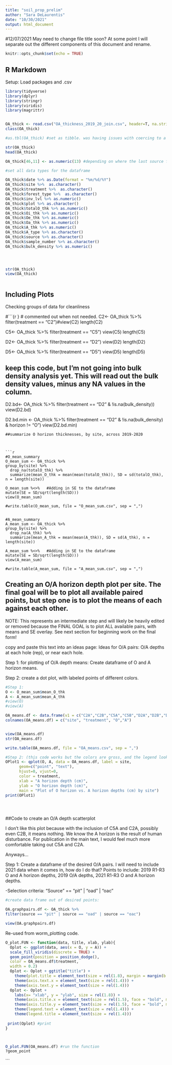 ```yaml
---
title: "soil_prop_prelim"
author: "Sara DeLaurentis"
date: "10/30/2021"
output: html_document
---
```


#12/07/2021 May need to change file title soon? At some point I will separate out the different components of this document and rename.
```r
knitr::opts_chunk$set(echo = TRUE)
```

## R Markdown
Setup: Load packages and .csv

```r
library(tidyverse)
library(dplyr)
library(stringr)
library(viridis)
library(magrittr)


OA_thick <- read.csv("OA_thickness_2019_20_join.csv", header=T, na.strings=c("", " ", "NA"))
class(OA_thick)

#as.tbl(OA_thick) #set as tibble. was having issues with coercing to a dataframe (using as.data.frame)

str(OA_thick)
head(OA_thick)

OA_thick[46,11] <- as.numeric(13) #depending on where the last source file was saved from, this cell may be imported as a date. The correct value should be 13 (cm). D5A R2 (2019), A_thk = 13.

#set all data types for the dataframe

OA_thick$date %>% as.Date(format = "%m/%d/%Y")
OA_thick$site %>%  as.character()
OA_thick$treatment %>%  as.character()
OA_thick$forest_type %>%  as.character()
OA_thick$inv_lvl %>% as.numeric()
OA_thick$plot %>% as.character()
OA_thick$totalO_thk %>% as.numeric()
OA_thick$Oi_thk %>% as.numeric()
OA_thick$Oe_thk %>% as.numeric()
OA_thick$Oa_thk %>% as.numeric()
OA_thick$A_thk %>% as.numeric()
OA_thick$A_type %>% as.character()
OA_thick$source %>% as.character()
OA_thick$sample_number %>% as.character()
OA_thick$bulk_density %>% as.numeric()




str(OA_thick)
view(OA_thick)

```


 
```r


```



## Including Plots

Checking groups of data for cleanliness

#```{r } # commented out when not needed.
C2<- OA_thick %>% filter(treatment == "C2")#view(C2)
length(C2)

C5<- OA_thick %>% filter(treatment == "C5")
view(C5)
length(C5)

D2<- OA_thick %>% filter(treatment == "D2")
view(D2)
length(D2)

D5<- OA_thick %>% filter(treatment == "D5")
view(D5)
length(D5)




## keep this code, but I'm not going into bulk density analysis yet. This will read out the bulk density values, minus any NA values in the column.
D2.bd<- OA_thick %>% 
  filter(treatment == "D2" & !is.na(bulk_density))
view(D2.bd)

D2.bd.min <- OA_thick %>% 
  filter(treatment == "D2" & !is.na(bulk_density) & horizon != "O")
view(D2.bd.min)

```
##summarize O horizon thicknesses, by site, across 2019-2020



```r

#O_mean_summary
O_mean_sum <- OA_thick %>% 
group_by(site) %>% 
  drop_na(totalO_thk) %>% 
  summarize(mean_O_thk = mean(mean(totalO_thk)), SD = sd(totalO_thk), n = length(site))

O_mean_sum %<>%   #Adding in SE to the dataframe  
mutate(SE = SD/sqrt(length(SD)))
view(O_mean_sum)

#write.table(O_mean_sum, file = "O_mean_sum.csv", sep = ",")


#A_mean_summary
A_mean_sum <- OA_thick %>% 
group_by(site) %>% 
  drop_na(A_thk) %>% 
  summarize(mean_A_thk = mean(mean(A_thk)), SD = sd(A_thk), n = length(site))

A_mean_sum %<>%   #Adding in SE to the dataframe  
mutate(SE = SD/sqrt(length(SD)))
view(A_mean_sum)

#write.table(A_mean_sum, file = "A_mean_sum.csv", sep = ",")

```
## Creating an O/A horizon depth plot per site. The final goal will be to plot all available paired points, but step one is to plot the means of each against each other. 

NOTE: This represents an intermediate step and will likely be heavily edited or removed because the FINAL GOAL is to plot ALL available pairs, with means and SE overlay. See next section for beginning work on the final form!

copy and paste this text into an ideas page:
Ideas for O/A pairs: O/A depths at each hole (rep), or near each hole.


Step 1: for plotting of O/A depth means: Create dataframe of O and A horizon means.

Step 2: create a dot plot, with labeled points of different colors.


```r
#Step 1:
O <- O_mean_sum$mean_O_thk
A <- A_mean_sum$mean_A_thk
#view(O)
#view(A)

OA_means.df <- data.frame(v1 = c("C2A","C2B","C5A","C5B","D2A","D2B","D5A","D5B"), v2 = c("C2", "C2", "C5", "C5", "D2", "D2", "D5", "D5"), v3 = O, v4 = A)
colnames(OA_means.df) = c("site", "treatment", "O","A")


view(OA_means.df)
str(OA_means.df)

write.table(OA_means.df, file = "OA_means.csv", sep = ",")

#Step 2: (this code works but the colors are gross, and the legend looks bad)
OPlot1 <- qplot(O, A, data = OA_means.df, label = site, 
      geom=c("point", "text"),
      hjust=0, vjust=0,
      color = treatment,
      xlab = "A horizon depth (cm)",
      ylab = "O horizon depth (cm)",
      main = "Plot of O horizon vs. A horizon depths (cm) by site")
print(OPlot1)





```
##Code to create an O/A depth scatterplot 

I don't like this plot because with the inclusion of C5A and C2A, possibly even C2B, it means nothing. We know the A horizon is the result of human disturbance. For publication in the main text, I would feel much more comfortable taking out C5A and C2A.

Anyways...

Step 1: Create a dataframe of the desired O/A pairs. I will need to include 2021 data when it comes in, how do I do that?
Points to include: 2019 R1-R3 O and A horizon depths, 2019 O/A depths, 2021 R1-R3 O and A horizon depths.

  -Selection criteria: "Source" == "pit" | "oad" | "oac"


```r

#create data frame out of desired points:

OA.graphpairs.df <- OA_thick %>% 
filter(source == "pit" | source == "oad" | source == "oac") 

view(OA.graphpairs.df)


```


Re-used from worm_plotting code.
```r

O_plot.FUN <- function(data, title, xlab, ylab){
  Oplot <- ggplot(data, aes(x = O, y = A)) +
  scale_fill_viridis(discrete = TRUE) +
  geom_point(position = position_dodge(),
  color = OA_means.df$treatment,
  width = 0.2)
  Oplot <- Oplot + ggtitle("title") +
    theme(plot.title = element_text(size = rel(1.8), margin = margin(b = 10)))+
    theme(axis.text.x = element_text(size = rel(1.4))) +
    theme(axis.text.y = element_text(size = rel(1.4))) 
  Oplot <- Oplot +
    labs(x= "xlab", y = "ylab", size = rel(1.8)) +
    theme(axis.title.x = element_text(size = rel(1.5), face = "bold", margin = margin(t = 8)))+
    theme(axis.title.y = element_text(size = rel(1.5), face = "bold", margin = margin(r = 8)))+
    theme(legend.text = element_text(size = rel(1.4))) +
    theme(legend.title = element_text(size = rel(1.4)))
  
 print(Oplot) #print
}



O_plot.FUN(OA_means.df) #run the function
?geom_point

```




```